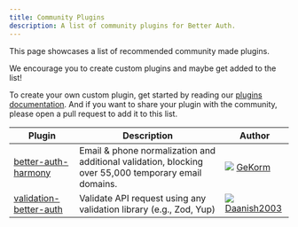 ```yaml
---
title: Community Plugins
description: A list of community plugins for Better Auth.
---
```


This page showcases a list of recommended community made plugins.

We encourage you to create custom plugins and maybe get added to the list!

To create your own custom plugin, get started by reading our [plugins documentation](https://www.better-auth.com/docs/concepts/plugins). And if you want to share your plugin with the community, please open a pull request to add it to this list.

| <div className="w-[200px]">Plugin</div>                                         | Description                                                                                          | <div className="w-[150px]">Author</div>                                                                                                                              |
| ------------------------------------------------------------------------------- | ---------------------------------------------------------------------------------------------------- | -------------------------------------------------------------------------------------------------------------------------------------------------------------------- |
| [better-auth-harmony](https://github.com/gekorm/better-auth-harmony/)           | Email & phone normalization and additional validation, blocking over 55,000 temporary email domains. | <img src="https://github.com/GeKorm.png" className="rounded-full w-6 h-6 border opacity-70 m-0 inline mr-1" /> [GeKorm](https://github.com/GeKorm) |
| [validation-better-auth](https://github.com/Daanish2003/validation-better-auth) | Validate API request using any validation library (e.g., Zod, Yup)                                   | <img src="https://github.com/Daanish2003.png" className="rounded-full w-6 h-6 border opacity-70 m-0 inline mr-1" /> [Daanish2003](https://github.com/Daanish2003) |
